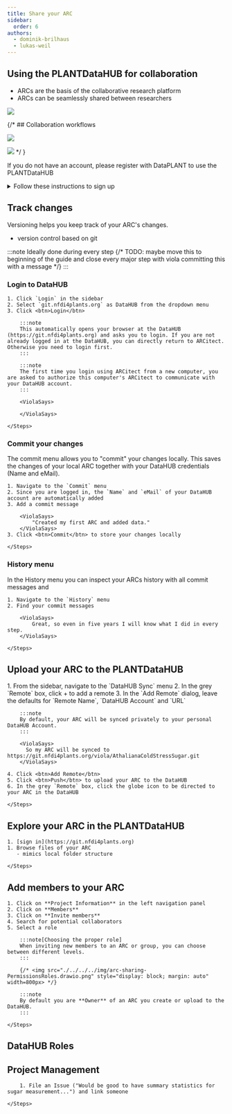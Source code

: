 ```yaml
---
title: Share your ARC
sidebar:
  order: 6
authors:
  - dominik-brilhaus
  - lukas-weil
---
```




## Using the PLANTDataHUB for collaboration

- ARCs are the basis of the collaborative research platform
- ARCs can be seamlessly shared between researchers

![](@images/start-here/collaboration-plantdatahub.svg)


{/* ## Collaboration workflows

![](https://arc-rdm.org/git-collaboration.png)

![](@images/start-here/collabotarion-git-toBeReplaced.svg) */
}


<Card title="DataPLANT Account" icon="setting">

If you do not have an account, please register with DataPLANT to use the PLANTDataHUB

<details>
<summary>Follow these instructions to sign up</summary>


<DataHUBAccount />

</details>

</Card>


## Track changes

Versioning helps you keep track of your ARC's changes.

- version control based on git

:::note
Ideally done during every step
{/* TODO: maybe move this to beginning of the guide and
close every major step with viola committing this with a message
*/}
:::


### Login to DataHUB

<Card icon="pen" title="ARCitect">
    <Steps>
        
    1. Click `Login` in the sidebar
    2. Select `git.nfdi4plants.org` as DataHUB from the dropdown menu
    3. Click <btn>Login</btn> 

        :::note
        This automatically opens your browser at the DataHUB (https://git.nfdi4plants.org) and asks you to login. If you are not already logged in at the DataHUB, you can directly return to ARCitect. Otherwise you need to login first.
        :::

        :::note
        The first time you login using ARCitect from a new computer, you are asked to authorize this computer's ARCitect to communicate with your DataHUB account.
        :::

        <ViolaSays>

        </ViolaSays>

    </Steps>
</Card>

### Commit your changes

The commit menu allows you to "commit" your changes locally. This saves the changes of your local ARC together with your DataHUB credentials (Name and eMail).

<Card icon="pen" title="ARCitect">
    <Steps>
    
    1. Navigate to the `Commit` menu
    2. Since you are logged in, the `Name` and `eMail` of your DataHUB account are automatically added
    3. Add a commit message

        <ViolaSays>
            "Created my first ARC and added data."
        </ViolaSays>
    3. Click <btn>Commit</btn> to store your changes locally
        
    </Steps>
</Card>


### History menu

In the History menu you can inspect your ARCs history with all commit messages and 

<Card icon="pen" title="ARCitect">
    <Steps>
    
    1. Navigate to the `History` menu
    2. Find your commit messages

        <ViolaSays>
            Great, so even in five years I will know what I did in every step.
        </ViolaSays>
        
    </Steps>
</Card>

## Upload your ARC to the PLANTDataHUB

<Card icon="pen" title="ARCitect">
    <Steps>
    1. From the sidebar, navigate to the `DataHUB Sync` menu
    2. In the grey `Remote` box, click <btn>+</btn> to add a remote
    3. In the `Add Remote` dialog, leave the defaults for `Remote Name`, `DataHUB Account` and `URL`

        :::note
        By default, your ARC will be synced privately to your personal DataHUB Account.
        :::

        <ViolaSays>
          So my ARC will be synced to https://git.nfdi4plants.org/viola/AthalianaColdStressSugar.git
        </ViolaSays>

    4. Click <btn>Add Remote</btn>
    5. Click <btn>Push</btn> to upload your ARC to the DataHUB     
    6. In the grey `Remote` box, click the globe icon to be directed to your ARC in the DataHUB

    </Steps>
</Card>

## Explore your ARC in the PLANTDataHUB

<Card icon="gitlab" title="PLANTDataHUB">
    <Steps>
    
    1. [sign in](https://git.nfdi4plants.org)
    1. Browse files of your ARC
       - mimics local folder structure

    </Steps>
</Card>


## Add members to your ARC

<Card icon="gitlab" title="PLANTDataHUB">
    <Steps>

    1. Click on **Project Information** in the left navigation panel
    2. Click on **Members**
    3. Click on **Invite members**
    4. Search for potential collaborators
    5. Select a role

        :::note[Choosing the proper role]
        When inviting new members to an ARC or group, you can choose between different levels.
        :::

        {/* <img src="./../../../img/arc-sharing-PermissionsRoles.drawio.png" style="display: block; margin: auto" width=800px> */}

        :::note
        By default you are **Owner** of an ARC you create or upload to the DataHUB.
        :::  

    </Steps>
</Card>


## DataHUB Roles





## Project Management

<Card icon="gitlab" title="PLANTDataHUB">
    <Steps>

        1. File an Issue ("Would be good to have summary statistics for sugar measurement...") and link someone

    </Steps>
</Card>






